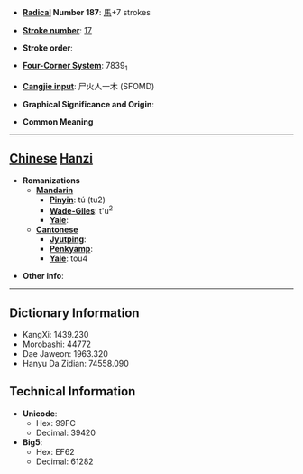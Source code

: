 * '''[[Wiktionary:Chinese radical index| Radical]] Number 187''': [[Wiktionary:Chinese radical index 馬|馬]]+7 strokes

* '''[[Wiktionary:Chinese total strokes index|Stroke number]]''': [[Wiktionary:Chinese total strokes index 17|17]]

* '''Stroke order''': 

* '''[[Wiktionary:Chinese four corner index|Four-Corner System]]''': 7839<sub>1</sub>

* '''[[Wiktionary:Chinese Cangjie index|Cangjie input]]''': 尸火人一木 (SFOMD)

* '''Graphical Significance and Origin''': 

* '''Common Meaning'''

----

== [[Chinese]] [[Hanzi]] ==

* '''Romanizations'''
** '''[[Mandarin]]'''
*** '''[[Pinyin]]''': tú (tu2)
*** '''[[Wade-Giles]]''': t'u<sup>2</sup>
*** '''[[Yale]]''': 
** '''[[Cantonese]]'''
*** '''[[Jyutping]]''':
*** '''[[Penkyamp]]''': 
*** '''[[Yale]]''': tou4

* '''Other info''': 

----

== Dictionary Information ==

* KangXi: 1439.230
* Morobashi: 44772
* Dae Jaweon: 1963.320
* Hanyu Da Zidian: 74558.090

== Technical Information ==

* '''Unicode''':
** Hex: 99FC
** Decimal: 39420
* '''Big5''':
** Hex: EF62
** Decimal: 61282
